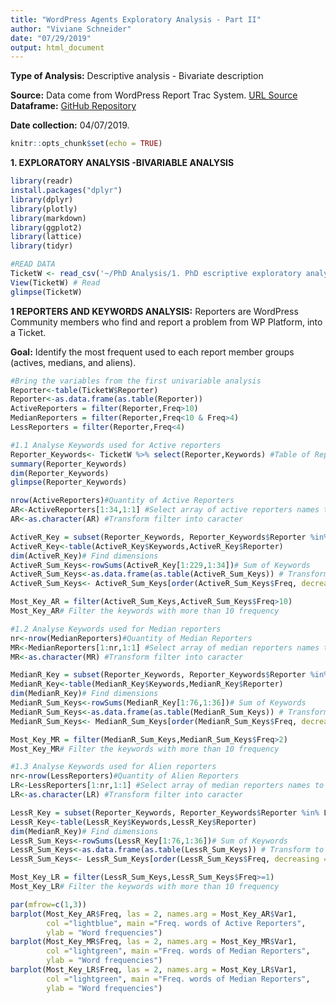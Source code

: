 ```yaml
---
title: "WordPress Agents Exploratory Analysis - Part II"
author: "Viviane Schneider"
date: "07/29/2019"
output: html_document
---
```

**Type of Analysis:** Descriptive analysis - Bivariate description

**Source:** Data come from WordPress Report Trac System.
[URL Source](https://core.trac.wordpress.org/query?status=accepted&status=assigned&status=new&status=reopened&status=reviewing&col=id&col=summary&col=status&col=owner&col=type&col=priority&col=milestone&col=component&col=version&col=severity&col=resolution&col=time&col=changetime&col=focuses&col=reporter&col=keywords&order=priority)
**Dataframe:** [GitHub Repository](https://raw.githubusercontent.com/vivianesch/CoherenceAnalysisWordPress/master/TicketW.csv)

**Date collection:** 04/07/2019.

```r
knitr::opts_chunk$set(echo = TRUE)
```

**1. EXPLORATORY ANALYSIS -BIVARIABLE ANALYSIS** 

```r
library(readr)
install.packages("dplyr")
library(dplyr)
library(plotly)
library(markdown)
library(ggplot2)
library(lattice)
library(tidyr)

#READ DATA
TicketW <- read_csv('~/PhD Analysis/1. PhD escriptive exploratory analysis/TicketW.csv')
View(TicketW) # Read 
glimpse(TicketW)

```

**1 REPORTERS AND KEYWORDS ANALYSIS:** Reporters are WordPress Community members who find and report a problem from WP Platform, into a Ticket.

**Goal:** Identify the most frequent used to each report member groups (actives, medians, and aliens).

```r

#Bring the variables from the first univariable analysis
Reporter<-table(TicketW$Reporter) 
Reporter<-as.data.frame(as.table(Reporter))
ActiveReporters = filter(Reporter,Freq>10)
MedianReporters = filter(Reporter,Freq<10 & Freq>4)
LessReporters = filter(Reporter,Freq<4)

#1.1 Analyse Keywords used for Active reporters
Reporter_Keywords<- TicketW %>% select(Reporter,Keywords) #Table of Reporters and Keywords
summary(Reporter_Keywords)
dim(Reporter_Keywords)
glimpse(Reporter_Keywords)

nrow(ActiveReporters)#Quantity of Active Reporters
AR<-ActiveReporters[1:34,1:1] #Select array of active reporters names to filter 
AR<-as.character(AR) #Transform filter into caracter

ActiveR_Key = subset(Reporter_Keywords, Reporter_Keywords$Reporter %in% AR) 
ActiveR_Key<-table(ActiveR_Key$Keywords,ActiveR_Key$Reporter)
dim(ActiveR_Key)# Find dimensions
ActiveR_Sum_Keys<-rowSums(ActiveR_Key[1:229,1:34])# Sum of Keywords
ActiveR_Sum_Keys<-as.data.frame(as.table(ActiveR_Sum_Keys)) # Transform to a data frame
ActiveR_Sum_Keys<- ActiveR_Sum_Keys[order(ActiveR_Sum_Keys$Freq, decreasing = TRUE),] #Ranking Keywords

Most_Key_AR = filter(ActiveR_Sum_Keys,ActiveR_Sum_Keys$Freq>10)
Most_Key_AR# Filter the keywords with more than 10 frequency

#1.2 Analyse Keywords used for Median reporters
nr<-nrow(MedianReporters)#Quantity of Median Reporters
MR<-MedianReporters[1:nr,1:1] #Select array of median reporters names to filter 
MR<-as.character(MR) #Transform filter into caracter

MedianR_Key = subset(Reporter_Keywords, Reporter_Keywords$Reporter %in% MR) 
MedianR_Key<-table(MedianR_Key$Keywords,MedianR_Key$Reporter)
dim(MedianR_Key)# Find dimensions
MedianR_Sum_Keys<-rowSums(MedianR_Key[1:76,1:36])# Sum of Keywords
MedianR_Sum_Keys<-as.data.frame(as.table(MedianR_Sum_Keys)) # Transform to a data frame
MedianR_Sum_Keys<- MedianR_Sum_Keys[order(MedianR_Sum_Keys$Freq, decreasing = TRUE),] #Ranking Keywords

Most_Key_MR = filter(MedianR_Sum_Keys,MedianR_Sum_Keys$Freq>2)
Most_Key_MR# Filter the keywords with more than 10 frequency

#1.3 Analyse Keywords used for Alien reporters
nr<-nrow(LessReporters)#Quantity of Alien Reporters
LR<-LessReporters[1:nr,1:1] #Select array of median reporters names to filter 
LR<-as.character(LR) #Transform filter into caracter

LessR_Key = subset(Reporter_Keywords, Reporter_Keywords$Reporter %in% LR) 
LessR_Key<-table(LessR_Key$Keywords,LessR_Key$Reporter)
dim(MedianR_Key)# Find dimensions
LessR_Sum_Keys<-rowSums(LessR_Key[1:76,1:36])# Sum of Keywords
LessR_Sum_Keys<-as.data.frame(as.table(LessR_Sum_Keys)) # Transform to a data frame
LessR_Sum_Keys<- LessR_Sum_Keys[order(LessR_Sum_Keys$Freq, decreasing = TRUE),] #Ranking Keywords

Most_Key_LR = filter(LessR_Sum_Keys,LessR_Sum_Keys$Freq>=1)
Most_Key_LR# Filter the keywords with more than 10 frequency

par(mfrow=c(1,3))
barplot(Most_Key_AR$Freq, las = 2, names.arg = Most_Key_AR$Var1,
        col ="lightblue", main ="Freq. words of Active Reporters",
        ylab = "Word frequencies")
barplot(Most_Key_MR$Freq, las = 2, names.arg = Most_Key_MR$Var1,
        col ="lightgreen", main ="Freq. words of Median Reporters",
        ylab = "Word frequencies")
barplot(Most_Key_LR$Freq, las = 2, names.arg = Most_Key_LR$Var1,
        col ="lightgreen", main ="Freq. words of Median Reporters",
        ylab = "Word frequencies")

```




